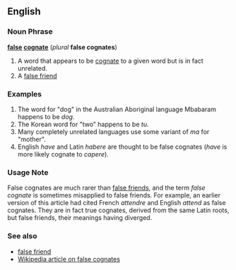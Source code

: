 ==English==
===Noun Phrase===
'''[[false]] [[cognate]]''' (''plural'' '''false cognates''')

# A word that appears to be [[cognate]] to a given word but is in fact unrelated.
# A [[false friend]]

===Examples===
# The word for "dog" in the Australian Aboriginal language Mbabaram happens to be ''dog''.
# The Korean word for "two" happens to be ''tu''.
# Many completely unrelated languages use some variant of ''ma'' for "mother".
# English ''have'' and Latin ''habere'' are thought to be false cognates (''have'' is more likely cognate to ''capere'').

===Usage Note===

False cognates are much rarer than [[false friend]]s, and the term ''false cognate'' is sometimes misapplied to false friends.  For example, an earlier version of this article had cited French ''attendre'' and English ''attend'' as false cognates.  They are in fact true cognates, derived from the same Latin roots, but false friends, their meanings having diverged.

===See also===
*[[false friend]]
*[[w:en:false cognate|Wikipedia article on false cognates]]